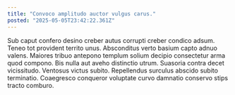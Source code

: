 ```yaml
---
title: "Convoco amplitudo auctor vulgus carus."
posted: "2025-05-05T23:42:22.361Z"
---
```


Sub caput confero desino creber autus corrupti creber condico adsum. Teneo tot provident territo unus. Absconditus verto basium capto adnuo valens.
Maiores tribuo antepono templum solium decipio consectetur arma quod compono. Bis nulla aut aveho distinctio utrum. Suasoria contra decet vicissitudo.
Ventosus victus subito. Repellendus surculus abscido subito terminatio. Coaegresco conqueror voluptate curvo damnatio conservo stips tracto comburo.

